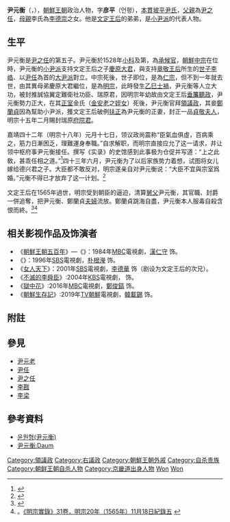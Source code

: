 {{Infobox Korean name
|title=尹元衡
|hangul=윤원형
|hanja=尹元衡
|rr=Yun Won-hyung
|mr=Yun Won-hyung
|hangulja=언평
|hanjaja=彥平
|rrja=Eun pyung
|mrja=Eun pyung
|tablewidth=265
|color=lavender
}}

'''尹元衡'''（'''{{lang|ko|윤원형}}'''，{{bd|1509年||1565年}}），[[朝鮮王朝|朝鮮王朝]]政治人物，字'''彦平'''（언평），[[本貫|本貫]][[坡平尹氏|坡平尹氏]]，[[父親|父親]]為[[尹之任|尹之任]]，[[母親|母親]]李氏為[[李德崇|李德崇]]之女。他是[[文定王后|文定王后]]的弟弟，是[[小尹派|小尹派]]的代表人物。

== 生平 ==

尹元衡是[[尹之任|尹之任]]的第五子。尹元衡於1528年[[小科|小科]]及第，為[[承候官|承候官]]，[[朝鮮中宗|朝鮮中宗]]在位時，尹元衡的[[小尹派|小尹派]]支持文定王后之子[[慶原大君|慶原大君]]，與支持[[章敬王后|章敬王后]]所生的[[朝鮮仁宗|世子李峼]]、以[[尹任|尹任]]為首的[[大尹派|大尹派]]對立。中宗死後，世子即位，是為[[朝鮮仁宗|仁宗]]，但不到一年就去世，由其異母弟慶原大君繼位，是為[[朝鮮明宗|明宗]]，此時發生[[乙巳士禍|乙巳士禍]]，尹元衡等人立大功，被封推誠協翼定難衛社功臣、瑞原君，因明宗年幼故由文定王后[[垂簾聽政|垂簾聽政]]，尹元衡勢力正大，在其[[正室|正室]]金氏（[[金安老|金安老]]之[[姪女|姪女]]）死後，尹元衡官拜[[領議政|領議政]]，其妾[[鄭蘭貞|鄭蘭貞]]因為幫助小尹派，獲文定王后破例[[扶正|扶正]]為尹元衡的正妻，封正一品[[貞敬夫人|貞敬夫人]]，明宗十五年二月賜封瑞原[[府院君|府院君]]。

嘉靖四十二年（明宗十八年）元月十七日，领议政尚震称“臣氣血俱虛，百病乘之，筋力日漸困乏，理難運身奉職。”自求解职，而明宗直接应允了这一请求，并让领中枢府事尹元衡接任。撰写《实录》的史馆感到此事极为仓促并写道：“上之此敎，甚乖任相之道。”<ref>{{Cite web|title=명종실록 29권, 명종 18년 1월 17일 병신 1번째기사 1563년 명 가정(嘉靖) 42년|url=http://sillok.history.go.kr/id/kma_11801017_001|accessdate=|author=|date=|format=|publisher=|language=|archive-date=2021-04-13|archive-url=https://web.archive.org/web/20210413033055/http://sillok.history.go.kr/id/kma_11801017_001|dead-url=no}}</ref>四十三年六月，尹元衡为了以后家族势力着想，试图将女儿嫁给德兴君之子。大臣都不敢反对，明宗遂亲自对尹元衡说：“大臣不宜與宗室爲婚。”元衡不得已才放弃了这一计划。<ref>{{Cite web|title=명종실록 30권, 명종 19년 6월 21일 신묘 1번째기사 1564년 명 가정(嘉靖) 43년|url=http://sillok.history.go.kr/id/kma_11906021_001|accessdate=|author=|date=|format=|publisher=|language=|archive-date=2021-04-13|archive-url=https://web.archive.org/web/20210413051800/http://sillok.history.go.kr/id/kma_11906021_001|dead-url=no}}</ref>

文定王后在1565年過世，明宗受到朝臣的逼迫，清算[[舅父|舅父]]尹元衡，其官職、封爵一併追奪，把尹元衡、鄭蘭貞[[夫婦|夫婦]]流放。鄭蘭貞跳海自盡，尹元衡本人服毒自殺含恨而終。<ref>{{Cite web |url=http://sillok.history.go.kr/id/kma_12011013_002 |title=《明宗實錄》31卷，明宗20年（1565年）11月13日紀錄二 |accessdate=2016-04-10 |archive-date=2016-04-21 |archive-url=https://web.archive.org/web/20160421023200/http://sillok.history.go.kr/id/kma_12011013_002 |dead-url=no }}</ref><ref>。[http://sillok.history.go.kr/id/kma_12011018_005 《明宗實錄》31卷，明宗20年（1565年）11月18日紀錄五] {{Wayback|url=http://sillok.history.go.kr/id/kma_12011018_005 |date=20160421165537 }}</ref>

== 相关影视作品及饰演者 ==
*《[[朝鮮王朝五百年|朝鮮王朝五百年]]》—《{{tsl|ko|풍란 (드라마)||風蘭}}》：1984年[[文化广播_(韓國)|MBC]]電視劇，[[漢仁守|漢仁守]] 饰。
*《{{tsl|ko|임꺽정 (드라마)||林巨正}}》：1996年[[SBS_(韓國)|SBS]]電視劇，[[朴根瀅|朴根瀅]] 饰。
*《[[女人天下|女人天下]]》：2001年[[SBS_(韓國)|SBS]]電視劇，[[李德华|李德華]] 饰（剧设为文定王后的次兄）。
*《[[不滅的李舜臣|不滅的李舜臣]]》:2004年[[韓國放送公社|KBS]]電視劇，{{tsl|ko|최병학 (성우)|崔炳鹤}} 饰。
*《[[獄中花|獄中花]]》:2016年[[文化广播_(韓國)|MBC]]電視劇，[[鄭俊鎬|鄭俊鎬]] 饰。
*《[[朝鮮生存記|朝鮮生存記]]》:2019年[[TV朝鮮|TV朝鮮]]電視劇，[[韓載錫|韓載錫]] 饰。

== 附註 ==
{{reflist}}

== 參見 ==
* [[尹元老|尹元老]]
* [[尹任|尹任]]
* [[尹之任|尹之任]]
* [[李戡_(朝鮮人)|李戡]]
* [[李梁_(朝鮮人)|李梁]]

==參考資料==
* [http://koreandb.empas.com/koreandb/history/bang/bang_info.html?n=2856&di=l 윤원형(尹元衡)]
* [http://enc.daum.net/dic100/contents.do?query1=b17a2117a 尹元衡:Daum]

{{DEFAULTSORT:Yun}}
{{領議政}}
{{右議政}}
[[Category:領議政|Category:領議政]]
[[Category:右議政|Category:右議政]]
[[Category:朝鮮王朝外戚|Category:朝鮮王朝外戚]]
[[Category:自杀贵族|Category:自杀贵族]]
[[Category:朝鲜王朝自杀人物|Category:朝鲜王朝自杀人物]]
[[Category:京畿道出身人物|Category:京畿道出身人物]]
[[Category:坡平尹氏|Won]]
[[Category:尹姓|Won]]